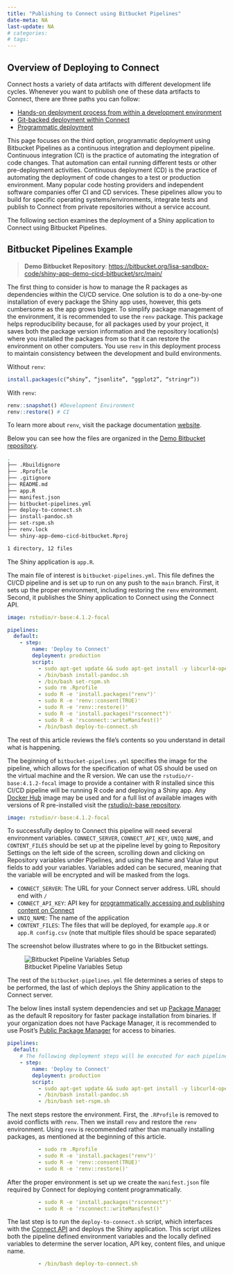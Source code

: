 ```yaml
---
title: "Publishing to Connect using Bitbucket Pipelines"
date-meta: NA
last-update: NA
# categories:
# tags:
---
```


## Overview of Deploying to Connect

Connect hosts a variety of data artifacts with different development
life cycles. Whenever you want to publish one of these data artifacts to Connect, there are three paths you can follow:

- [Hands-on deployment process from within a development environment](../../#push-button-publishing)
- [Git-backed deployment within Connect](../../#git-backed-publishing)
- [Programmatic deployment](../../#api-backed-publishing)

This page focuses on the third option, programmatic deployment using Bitbucket Pipelines as a continuous integration and deployment pipeline. 
Continuous integration (CI) is the practice of automating the integration of code changes.
That automation can entail running different tests or other pre-deployment activities.
Continuous deployment (CD) is the practice of automating the deployment of code changes to a test or production environment.
Many popular code hosting providers and independent software companies offer CI and CD services.
These pipelines allow you to build for specific operating systems/environments, integrate tests and publish to Connect from private repositories without a service account.

The following section examines the deployment of a Shiny application to Connect using Bitbucket Pipelines.


## Bitbucket Pipelines Example

> **Demo Bitbucket Repository**: [https://bitbucket.org/lisa-sandbox-code/shiny-app-demo-cicd-bitbucket/src/main/](https://bitbucket.org/lisa-sandbox-code/shiny-app-demo-cicd-bitbucket/src/main/)

The first thing to consider is how to manage the R packages as dependencies
within the CI/CD service. One solution is to do a one-by-one installation
of every package the Shiny app uses, however, this gets cumbersome as
the app grows bigger. To simplify package management of the environment, it is recommended to use the `renv` package. This package helps reproducibility because, for all packages used by your project, it saves both the package version information and the repository location(s) where you installed the packages from so that it can restore the environment on other computers.
You use `renv` in this deployment process to maintain consistency between the development and build environments.

Without `renv`:

```r
install.packages(c(“shiny”, “jsonlite”, “ggplot2”, “stringr”))
```

With `renv`:

```r
renv::snapshot() #Development Environment
renv::restore() # CI
```

To learn more about `renv`, visit the package documentation [website](https://rstudio.github.io/renv/index.html). 

Below you can see how the files are organized in the [Demo Bitbucket repository](https://bitbucket.org/lisa-sandbox-code/shiny-app-demo-cicd-bitbucket/src/main/).

```bash
.
├── .Rbuildignore
├── .Rprofile
├── .gitignore
├── README.md
├── app.R
├── manifest.json
├── bitbucket-pipelines.yml
├── deploy-to-connect.sh
├── install-pandoc.sh
├── set-rspm.sh
├── renv.lock
└── shiny-app-demo-cicd-bitbucket.Rproj

1 directory, 12 files
```

The Shiny application is `app.R`. 

The main file of interest is `bitbucket-pipelines.yml`.
This file defines the CI/CD pipeline and is set up to run on any push to the `main` branch.
First, it sets up the proper environment, including restoring the `renv` environment.
Second, it publishes the Shiny application to Connect using the Connect API.
  
```yaml
image: rstudio/r-base:4.1.2-focal

pipelines:
  default:
    - step:
        name: 'Deploy to Connect'
        deployment: production
        script:
          - sudo apt-get update && sudo apt-get install -y libcurl4-openssl-dev libssl-dev curl jq
          - /bin/bash install-pandoc.sh
          - /bin/bash set-rspm.sh
          - sudo rm .Rprofile
          - sudo R -e 'install.packages("renv")'
          - sudo R -e 'renv::consent(TRUE)'
          - sudo R -e 'renv::restore()'
          - sudo R -e 'install.packages("rsconnect")'
          - sudo R -e 'rsconnect::writeManifest()'
          - /bin/bash deploy-to-connect.sh
```

The rest of this article reviews the file's contents so you understand in detail what is happening.

The beginning of `bitbucket-pipelines.yml` specifies the image for the pipeline, which allows for the specification of what OS should be used on the virtual machine and the R version. We can use the `rstudio/r-base:4.1.2-focal` image to provide a container with R installed since this CI/CD pipeline will be running R code and deploying a Shiny app.
Any [Docker Hub](https://hub.docker.com/) image may be used and for a full list of available images with versions of R pre-installed visit the [rstudio/r-base repository](https://hub.docker.com/r/rstudio/r-base).

```yaml
image: rstudio/r-base:4.1.2-focal
```

To successfully deploy to Connect this pipeline will need several environment variables.
`CONNECT_SERVER`, `CONNECT_API_KEY`, `UNIQ_NAME`, and `CONTENT_FILES` should be set up at the pipeline level by going to Repository Settings on the left side of the screen, scrolling down and clicking on Repository variables under Pipelines, and using the Name and Value input fields to add your variables. Variables added can be secured, meaning that the variable will be encrypted and will be masked from the logs. 

- `CONNECT_SERVER`: The URL for your Connect server address. URL should end with `/`
- `CONNECT_API_KEY`: API key for [programmatically accessing and publishing content on Connect](https://docs.posit.co/connect/user/api-keys/)
- `UNIQ_NAME`: The name of the application
- `CONTENT_FILES`: The files that will be deployed, for example `app.R` or `app.R config.csv` (note that multiple files should be space separated)

The screenshot below illustrates where to go in the Bitbucket settings.

![Bitbucket Pipeline Variables Setup](bitbucket-pipelines_variables.png){fig-alt="Bitbucket setup showing Step 1 click on repository variables under pipelines; Step 2 add variable; Step 3 optionally make a secured variable to encrypt while stored and mask from logs"}

The rest of the `bitbucket-pipelines.yml` file determines a series of steps to be performed, the last of which deploys the Shiny application to the Connect server.

The below lines install system dependencies and set up [Package Manager](https://www.posit.co/products/enterprise/package-manager/) as the default R repository for faster package installation from binaries.
If your organization does not have Package Manager, it is recommended to use Posit's [Public Package Manager](https://packagemanager.posit.co/) for access to binaries.

```yaml
pipelines:
  default:
    # The following deployment steps will be executed for each pipeline run. To configure your steps and conditionally deploy see https://support.atlassian.com/bitbucket-cloud/docs/configure-bitbucket-pipelinesyml/
    - step:
        name: 'Deploy to Connect'
        deployment: production
        script:
          - sudo apt-get update && sudo apt-get install -y libcurl4-openssl-dev libssl-dev curl jq
          - /bin/bash install-pandoc.sh
          - /bin/bash set-rspm.sh
```

The next steps restore the environment.
First, the `.RProfile` is removed to avoid conflicts with `renv`.
Then we install `renv` and restore the `renv` environment.
Using `renv` is recommended rather than manually installing packages, as mentioned at the beginning of this article.

```yaml
          - sudo rm .Rprofile
          - sudo R -e 'install.packages("renv")'
          - sudo R -e 'renv::consent(TRUE)'
          - sudo R -e 'renv::restore()'
```

After the proper environment is set up we create the `manifest.json` file required by Connect for deploying content programmatically.

```yaml
          - sudo R -e 'install.packages("rsconnect")'
          - sudo R -e 'rsconnect::writeManifest()'
```

The last step is to run the `deploy-to-connect.sh` script, which interfaces with the [Connect API](https://docs.posit.co/connect/api) and deploys the Shiny application.
This script utilizes both the pipeline defined environment variables and the locally defined variables to determine the server location, API key, content files, and unique name.

```yaml
          - /bin/bash deploy-to-connect.sh
```
